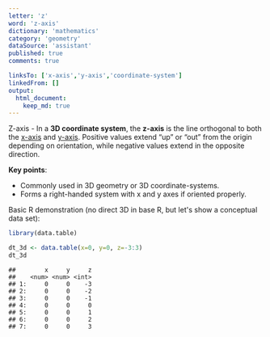 ```yaml
---
letter: 'z'
word: 'z-axis'
dictionary: 'mathematics'
category: 'geometry'
dataSource: 'assistant'
published: true
comments: true

linksTo: ['x-axis','y-axis','coordinate-system']
linkedFrom: []
output:
  html_document:
    keep_md: true
---
```




<a id="z-axis">Z-axis</a> - In a **3D coordinate system**, the **z-axis** is the line orthogonal to both the [x-axis](#x-axis) and [y-axis](#y-axis). Positive values extend “up” or “out” from the origin depending on orientation, while negative values extend in the opposite direction.

**Key points**:
- Commonly used in 3D geometry or 3D coordinate-systems.
- Forms a right-handed system with x and y axes if oriented properly.

Basic R demonstration (no direct 3D in base R, but let's show a conceptual data set):


``` r
library(data.table)

dt_3d <- data.table(x=0, y=0, z=-3:3)
dt_3d
```

```
##        x     y     z
##    <num> <num> <int>
## 1:     0     0    -3
## 2:     0     0    -2
## 3:     0     0    -1
## 4:     0     0     0
## 5:     0     0     1
## 6:     0     0     2
## 7:     0     0     3
```

